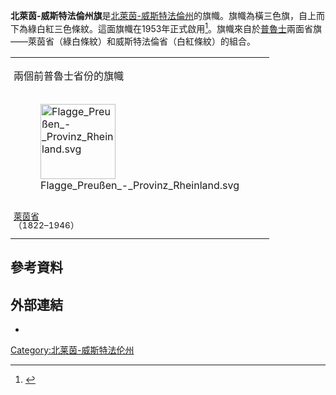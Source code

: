 '''北萊茵-威斯特法倫州旗'''是[[北萊茵-威斯特法倫州|北萊茵-威斯特法倫州]]的旗幟。旗幟為橫三色旗，自上而下為綠白紅三色條紋。這面旗幟在1953年正式啟用<ref name="flag1953">{{cite web |author=Government of North Rhine-Westphalia |url=http://sgv.im.nrw.de/lmi/owa/pl_text_anzeigen?v_id=1220040120130647172 |title=Gesetz über die Landesfarben, das Landeswappen und die Landesflagge |language=de |date=1953-03-10 |accessdate=2008-02-10 |deadurl=yes |archiveurl=https://web.archive.org/web/20050312154959/http://sgv.im.nrw.de/lmi/owa/pl_text_anzeigen?v_id=1220040120130647172 |archivedate=2005-03-12 }}</ref>。旗幟來自於[[普魯士|普魯士]]兩面省旗——萊茵省（綠白條紋）和威斯特法倫省（白紅條紋）的組合。
{{Infobox flag
| Name = 北莱茵-威斯特法伦州州旗
| Article = 
| Nickname = ''Landesflagge''
| Image = Flag of North Rhine-Westphalia.svg
| Use = 100100
| Symbol = {{FIAV|normal}} 
| Proportion = 3:5 (or 1:2)
| Adoption = 1953年（从1948年开始使用）
| Design = 
| Nickname2 = ''Landesdienstflagge''
| Image2 = Flag of North Rhine-Westphalia (state).svg
| Use2 = 010000
| Symbol2 = {{FIAV|normal}}
| Proportion2 = 3:5 (or 1:2)
| Adoption2 = 1953年（从1948年开始使用）
| Design2 = 
| Type = 
}}

{| style="border:solid #ccc 1px; margin:5px;"
|- 
| colspan="2" style="padding:0 5px 0 5px; "|兩個前普魯士省份的旗幟
|- align="center" 
| [[File:Flagge_Preußen_-_Provinz_Rheinland.svg|120px]] || [[File:Flagge_Preußen_-_Provinz_Westfalen.svg|120px]]
|- 
| style="padding:0 5px 0 5px; font-size:85%; line-height:14px;"| [[萊茵省|萊茵省]]<br/>（1822–1946）
| style="padding:0 5px 0 5px; font-size:85%; line-height:14px;"| [[威斯特法倫省|威斯特法倫省]]<br/>（1815–1946）
|}

==參考資料==
{{Reflist}}

==外部連結==
* {{FOTW|title=North Rhine-Westphalia|id=de-nw}}

{{德國旗幟}}

[[Category:北莱茵-威斯特法伦州|Category:北莱茵-威斯特法伦州]]